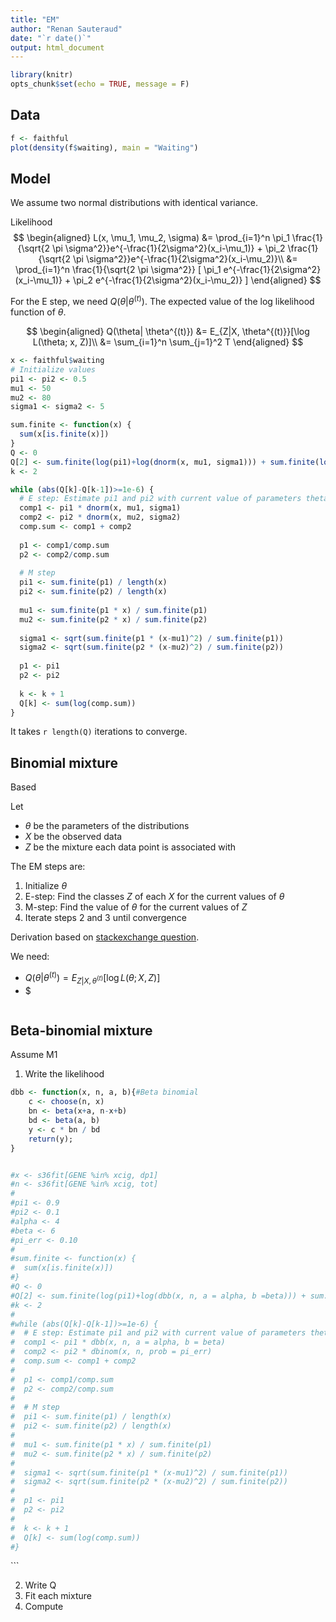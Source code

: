 ```yaml
---
title: "EM"
author: "Renan Sauteraud"
date: "`r date()`"
output: html_document
---
```


```r
library(knitr)
opts_chunk$set(echo = TRUE, message = F)
```

## Data

```r
f <- faithful
plot(density(f$waiting), main = "Waiting")
```

## Model
We assume two normal distributions with identical variance.

Likelihood
$$
\begin{aligned}
L(x, \mu_1, \mu_2, \sigma) &= \prod_{i=1}^n
 \pi_1 \frac{1}{\sqrt{2 \pi \sigma^2}}e^{-\frac{1}{2\sigma^2}(x_i-\mu_1)} +
 \pi_2 \frac{1}{\sqrt{2 \pi \sigma^2}}e^{-\frac{1}{2\sigma^2}(x_i-\mu_2)}\\
 &=  \prod_{i=1}^n \frac{1}{\sqrt{2 \pi \sigma^2}} [
 \pi_1 e^{-\frac{1}{2\sigma^2}(x_i-\mu_1)} +
 \pi_2 e^{-\frac{1}{2\sigma^2}(x_i-\mu_2)}
 ]
\end{aligned}
$$

For the E step, we need $Q(\theta| \theta^{(t)})$. The expected value of the
log likelihood function of $\theta$.

$$
\begin{aligned}
Q(\theta| \theta^{(t)}) &= E_{Z|X, \theta^{(t)}}[\log L(\theta; x, Z)]\\
 &= \sum_{i=1}^n \sum_{j=1}^2 T
\end{aligned}
$$

```r
x <- faithful$waiting
# Initialize values
pi1 <- pi2 <- 0.5
mu1 <- 50
mu2 <- 80
sigma1 <- sigma2 <- 5

sum.finite <- function(x) {
  sum(x[is.finite(x)])
}
Q <- 0
Q[2] <- sum.finite(log(pi1)+log(dnorm(x, mu1, sigma1))) + sum.finite(log(pi2)+log(dnorm(x, mu2, sigma2)))
k <- 2

while (abs(Q[k]-Q[k-1])>=1e-6) {
  # E step: Estimate pi1 and pi2 with current value of parameters theta = (mu1, mu2, sigma)
  comp1 <- pi1 * dnorm(x, mu1, sigma1)
  comp2 <- pi2 * dnorm(x, mu2, sigma2)
  comp.sum <- comp1 + comp2
  
  p1 <- comp1/comp.sum
  p2 <- comp2/comp.sum
  
  # M step
  pi1 <- sum.finite(p1) / length(x)
  pi2 <- sum.finite(p2) / length(x)
  
  mu1 <- sum.finite(p1 * x) / sum.finite(p1)
  mu2 <- sum.finite(p2 * x) / sum.finite(p2)
  
  sigma1 <- sqrt(sum.finite(p1 * (x-mu1)^2) / sum.finite(p1))
  sigma2 <- sqrt(sum.finite(p2 * (x-mu2)^2) / sum.finite(p2))
  
  p1 <- pi1 
  p2 <- pi2
  
  k <- k + 1
  Q[k] <- sum(log(comp.sum))
}
```

It takes `r length(Q)` iterations to converge. 

## Binomial mixture

Based

Let 

- $\theta$ be the parameters of the distributions
- $X$ be the observed data
- $Z$ be the mixture each data point is associated with

The EM steps are:

1. Initialize $\theta$
2. E-step: Find the classes $Z$ of each $X$ for the current values of $\theta$
3. M-step: Find the value of $\theta$ for the current values of $Z$
4. Iterate steps 2 and 3 until convergence

Derivation based on [stackexchange question](https://stats.stackexchange.com/questions/297776/em-algorithm-for-a-binomial-distribution).

We need:

- $Q(\theta|\theta^{(t)}) = E_{Z|X, \theta^{(t)}}[\log L(\theta; X,Z)]$
- $

```r

```

## Beta-binomial mixture

Assume M1

1. Write the likelihood
```r
dbb <- function(x, n, a, b){#Beta binomial
    c <- choose(n, x)
    bn <- beta(x+a, n-x+b)
    bd <- beta(a, b)
    y <- c * bn / bd
    return(y);
}


#x <- s36fit[GENE %in% xcig, dp1]
#n <- s36fit[GENE %in% xcig, tot]
#
#pi1 <- 0.9
#pi2 <- 0.1
#alpha <- 4
#beta <- 6
#pi_err <- 0.10
#
#sum.finite <- function(x) {
#  sum(x[is.finite(x)])
#}
#Q <- 0
#Q[2] <- sum.finite(log(pi1)+log(dbb(x, n, a = alpha, b =beta))) + sum.finite(log(pi2)+log(dbinom(x, n, prob = pi_err)))
#k <- 2
#
#while (abs(Q[k]-Q[k-1])>=1e-6) {
#  # E step: Estimate pi1 and pi2 with current value of parameters theta = (mu1, mu2, sigma)
#  comp1 <- pi1 * dbb(x, n, a = alpha, b = beta)
#  comp2 <- pi2 * dbinom(x, n, prob = pi_err)
#  comp.sum <- comp1 + comp2
#  
#  p1 <- comp1/comp.sum
#  p2 <- comp2/comp.sum
#  
#  # M step
#  pi1 <- sum.finite(p1) / length(x)
#  pi2 <- sum.finite(p2) / length(x)
#  
#  mu1 <- sum.finite(p1 * x) / sum.finite(p1)
#  mu2 <- sum.finite(p2 * x) / sum.finite(p2)
#  
#  sigma1 <- sqrt(sum.finite(p1 * (x-mu1)^2) / sum.finite(p1))
#  sigma2 <- sqrt(sum.finite(p2 * (x-mu2)^2) / sum.finite(p2))
#  
#  p1 <- pi1 
#  p2 <- pi2
#  
#  k <- k + 1
#  Q[k] <- sum(log(comp.sum))
#}
```
```

2. Write Q
3. Fit each mixture
4. Compute 